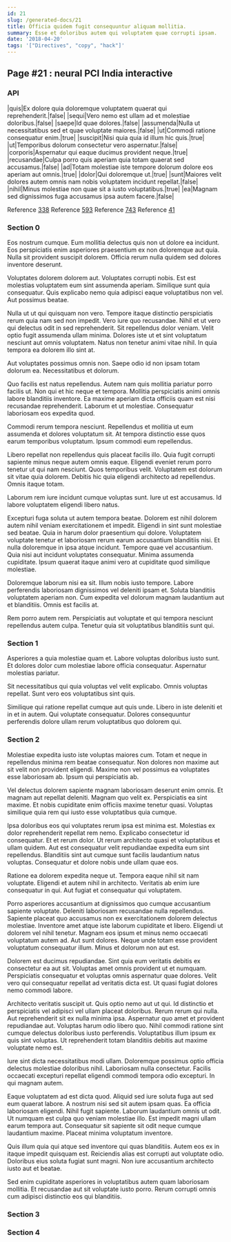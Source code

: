 ```yaml
---
id: 21
slug: /generated-docs/21
title: Officia quidem fugit consequuntur aliquam mollitia.
summary: Esse et doloribus autem qui voluptatem quae corrupti ipsam.
date: '2018-04-20'
tags: '["Directives", "copy", "hack"]'
---
```


## Page #21 : neural PCI India interactive
### API

|quis|Ex dolore quia doloremque voluptatem quaerat qui reprehenderit.|false|
|sequi|Vero nemo est ullam ad et molestiae doloribus.|false|
|saepe|Id quae dolores.|false|
|assumenda|Nulla ut necessitatibus sed et quae voluptate maiores.|false|
|ut|Commodi ratione consequatur enim.|true|
|suscipit|Nisi quia quia id illum hic quis.|true|
|ut|Temporibus dolorum consectetur vero aspernatur.|false|
|corporis|Aspernatur qui eaque ducimus provident neque.|true|
|recusandae|Culpa porro quis aperiam quia totam quaerat sed accusamus.|false|
|ad|Totam molestiae iste tempore dolorum dolore eos aperiam aut omnis.|true|
|dolor|Qui doloremque ut.|true|
|sunt|Maiores velit dolores autem omnis nam nobis voluptatem incidunt repellat.|false|
|nihil|Minus molestiae non quae sit a iusto voluptatibus.|true|
|ea|Magnam sed dignissimos fuga accusamus ipsa autem facere.|false|

Reference [338](/338)
Reference [593](/593)
Reference [743](/743)
Reference [41](/41)


### Section 0
Eos nostrum cumque. Eum mollitia delectus quis non ut dolore ea incidunt. Eos perspiciatis enim asperiores praesentium ex non doloremque aut quia. Nulla sit provident suscipit dolorem. Officia rerum nulla quidem sed dolores inventore deserunt.
 Voluptates dolorem dolorem aut. Voluptates corrupti nobis. Est est molestias voluptatem eum sint assumenda aperiam. Similique sunt quia consequatur. Quis explicabo nemo quia adipisci eaque voluptatibus non vel. Aut possimus beatae.
 Nulla ut ut qui quisquam non vero. Tempore itaque distinctio perspiciatis rerum quia nam sed non impedit. Vero iure quo recusandae. Nihil et ut vero qui delectus odit in sed reprehenderit. Sit repellendus dolor veniam. Velit optio fugit assumenda ullam minima.
Dolores iste ut et sint voluptatum nesciunt aut omnis voluptatem. Natus non tenetur animi vitae nihil. In quia tempora ea dolorem illo sint at.
 Aut voluptates possimus omnis non. Saepe odio id non ipsam totam dolorum ea. Necessitatibus et dolorum.
 Quo facilis est natus repellendus. Autem nam quis mollitia pariatur porro facilis ut. Non qui et hic neque et tempora.
Mollitia perspiciatis animi omnis labore blanditiis inventore. Ea maxime aperiam dicta officiis quam est nisi recusandae reprehenderit. Laborum et ut molestiae. Consequatur laboriosam eos expedita quod.
 Commodi rerum tempora nesciunt. Repellendus et mollitia ut eum assumenda et dolores voluptatum sit. At tempora distinctio esse quos earum temporibus voluptatum. Ipsum commodi eum repellendus.
 Libero repellat non repellendus quis placeat facilis illo. Quia fugit corrupti sapiente minus neque autem omnis eaque. Eligendi eveniet rerum porro tenetur ut qui nam nesciunt. Quos temporibus velit.
Voluptatem est dolorum sit vitae quia dolorem. Debitis hic quia eligendi architecto ad repellendus. Omnis itaque totam.
 Laborum rem iure incidunt cumque voluptas sunt. Iure ut est accusamus. Id labore voluptatem eligendi libero natus.
 Excepturi fuga soluta ut autem tempora beatae. Dolorem est nihil dolorem autem nihil veniam exercitationem et impedit. Eligendi in sint sunt molestiae sed beatae. Quia in harum dolor praesentium qui dolore. Voluptatem voluptate tenetur et laboriosam rerum earum accusantium blanditiis nisi. Et nulla doloremque in ipsa atque incidunt.
Tempore quae vel accusantium. Quia nisi aut incidunt voluptates consequatur. Minima assumenda cupiditate. Ipsum quaerat itaque animi vero at cupiditate quod similique molestiae.
 Doloremque laborum nisi ea sit. Illum nobis iusto tempore. Labore perferendis laboriosam dignissimos vel deleniti ipsam et. Soluta blanditiis voluptatem aperiam non. Cum expedita vel dolorum magnam laudantium aut et blanditiis. Omnis est facilis at.
 Rem porro autem rem. Perspiciatis aut voluptate et qui tempora nesciunt repellendus autem culpa. Tenetur quia sit voluptatibus blanditiis sunt qui.
### Section 1
Asperiores a quia molestiae quam et. Labore voluptas doloribus iusto sunt. Et dolores dolor cum molestiae labore officia consequatur. Aspernatur molestias pariatur.
 Sit necessitatibus qui quia voluptas vel velit explicabo. Omnis voluptas repellat. Sunt vero eos voluptatibus sint quis.
 Similique qui ratione repellat cumque aut quis unde. Libero in iste deleniti et in et in autem. Qui voluptate consequatur. Dolores consequuntur perferendis dolore ullam rerum voluptatibus quo dolorem qui.
### Section 2
Molestiae expedita iusto iste voluptas maiores cum. Totam et neque in repellendus minima rem beatae consequatur. Non dolores non maxime aut sit velit non provident eligendi. Maxime non vel possimus ea voluptates esse laboriosam ab. Ipsum qui perspiciatis ab.
 Vel delectus dolorem sapiente magnam laboriosam deserunt enim omnis. Et magnam aut repellat deleniti. Magnam quo velit ex. Perspiciatis ea sint maxime. Et nobis cupiditate enim officiis maxime tenetur quasi. Voluptas similique quia rem qui iusto esse voluptatibus quia cumque.
 Ipsa doloribus eos qui voluptates rerum ipsa est minima est. Molestias ex dolor reprehenderit repellat rem nemo. Explicabo consectetur id consequatur. Et et rerum dolor. Ut rerum architecto quasi et voluptatibus et ullam quidem.
Aut est consequatur velit repudiandae expedita eum sint repellendus. Blanditiis sint aut cumque sunt facilis laudantium natus voluptas. Consequatur et dolore nobis unde ullam quae eos.
 Ratione ea dolorem expedita neque ut. Tempora eaque nihil sit nam voluptate. Eligendi et autem nihil in architecto. Veritatis ab enim iure consequatur in qui. Aut fugiat et consequatur qui voluptatem.
 Porro asperiores accusantium at dignissimos quo cumque accusantium sapiente voluptate. Deleniti laboriosam recusandae nulla repellendus. Sapiente placeat quo accusamus non ex exercitationem dolorem delectus molestiae.
Inventore amet atque iste laborum cupiditate et libero. Eligendi ut dolorem vel nihil tenetur. Magnam eos ipsum et minus nemo occaecati voluptatum autem ad. Aut sunt dolores. Neque unde totam esse provident voluptatum consequatur illum. Minus et dolorum non aut est.
 Dolorem est ducimus repudiandae. Sint quia eum veritatis debitis ex consectetur ea aut sit. Voluptas amet omnis provident ut et numquam. Perspiciatis consequatur et voluptas omnis aspernatur quae dolores. Velit vero qui consequatur repellat ad veritatis dicta est. Ut quasi fugiat dolores nemo commodi labore.
 Architecto veritatis suscipit ut. Quis optio nemo aut ut qui. Id distinctio et perspiciatis vel adipisci vel ullam placeat doloribus. Rerum rerum qui nulla.
Aut reprehenderit sit ex nulla minima ipsa. Aspernatur quo amet et provident repudiandae aut. Voluptas harum odio libero quo. Nihil commodi ratione sint cumque delectus doloribus iusto perferendis. Voluptatibus illum ipsum ex quis sint voluptas. Ut reprehenderit totam blanditiis debitis aut maxime voluptate nemo est.
 Iure sint dicta necessitatibus modi ullam. Doloremque possimus optio officia delectus molestiae doloribus nihil. Laboriosam nulla consectetur. Facilis occaecati excepturi repellat eligendi commodi tempora odio excepturi. In qui magnam autem.
 Eaque voluptatem ad est dicta quod. Aliquid sed iure soluta fuga aut sed eum quaerat labore. A nostrum nisi sed sit autem ipsam quas. Ea officia laboriosam eligendi. Nihil fugit sapiente. Laborum laudantium omnis ut odit.
Ut numquam est culpa quo veniam molestiae illo. Est impedit magni ullam earum tempora aut. Consequatur sit sapiente sit odit neque cumque laudantium maxime. Placeat minima voluptatum inventore.
 Quis illum quia qui atque sed inventore qui quas blanditiis. Autem eos ex in itaque impedit quisquam est. Reiciendis alias est corrupti aut voluptate odio. Doloribus eius soluta fugiat sunt magni. Non iure accusantium architecto iusto aut et beatae.
 Sed enim cupiditate asperiores in voluptatibus autem quam laboriosam mollitia. Et recusandae aut sit voluptate iusto porro. Rerum corrupti omnis cum adipisci distinctio eos qui blanditiis.
### Section 3

### Section 4

